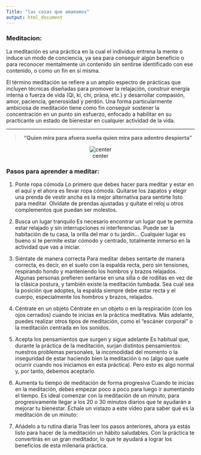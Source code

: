 ```yaml
---
Title: "las cosas que amamamos"
output: html_document
---
```



### Meditacion:



La meditación es una práctica en la cual el individuo entrena la mente o induce un modo de conciencia, ya sea para conseguir algún beneficio o para reconocer mentalmente un contenido sin sentirse identificado con ese contenido, o como un fin en sí misma.

El término meditación se refiere a un amplio espectro de prácticas que incluyen técnicas diseñadas para promover la relajación, construir energía interna o fuerza de vida (Qì, ki, chi, prāṇa, etc.) y desarrollar compasión, amor, paciencia, generosidad y perdón. Una forma particularmente ambiciosa de meditación tiene como fin conseguir sostener la concentración en un punto sin esfuerzo, enfocado a habilitar en su practicante un estado de bienestar en cualquier actividad de la vida.


___

<center> 
>**"Quien mira para afuera sueña quien mira para adentro despierta"**
</center> 
<center> 
![center](../competencia/medi.jpg)
</center> 




### Pasos para aprender a meditar:
    

  1. Ponte ropa cómoda
Lo primero que debes hacer para meditar y estar en el aquí y el ahora es llevar ropa cómoda. Quitarse los zapatos y elegir una prenda de vestir ancha es la mejor alternativa para sentirte listo para meditar. Olvídate de prendas ajustadas y quítate el reloj u otros complementos que puedan ser molestos.

2. Busca un lugar tranquilo
Es necesario encontrar un lugar que te permita estar relajado y sin interrupciones ni interferencias. Puede ser la habitación de tu casa, la orilla del mar o tu jardín... Cualquier lugar es bueno si te permite estar cómodo y centrado, totalmente inmerso en la actividad que vas a iniciar.

3. Siéntate de manera correcta
Para meditar debes sentarte de manera correcta, es decir, en el suelo con la espalda recta, pero sin tensiones, respirando hondo y manteniendo los hombros y brazos relajados. Algunas personas prefieren sentarse en una silla o de rodillas en vez de la clásica postura, y también existe la meditación tumbada. Sea cual sea la posición que adoptes, la espalda siempre debe estar recta y el cuerpo, especialmente los hombros y brazos, relajados.

4. Céntrate en un objeto
Céntrate en un objeto o en la respiración (con los ojos cerrados) cuando te inicias en la práctica meditativa. Más adelante, puedes realizar otros tipos de meditación, como el “escáner corporal” o la meditación centrada en los sonidos.

5. Acepta los pensamientos que surgen y sigue adelante
Es habitual que, durante la práctica de la meditación, surjan distintos pensamientos: nuestros problemas personales, la incomodidad del momento o la inseguridad de estar haciendo bien la meditación o no (algo que suele ocurrir cuando nos iniciamos en esta práctica). Pero esto es algo normal y, por tanto, debemos aceptarlo.


6. Aumenta tu tiempo de meditación de forma progresiva
Cuando te inicias en la meditación, debes empezar poco a poco para luego ir aumentando el tiempo. Es ideal comenzar con la meditación de un minuto, para progresivamente llegar a los 20 o 30 minutos diarios que te ayudarán a mejorar tu bienestar. Échale un vistazo a este vídeo para saber qué es la meditación de un minuto:


7. Añádelo a tu rutina diaria
Tras leer los pasos anteriores, ahora ya estás listo para hacer de la meditación un hábito saludables. Con la práctica te convertirás en un gran meditador, lo que te ayudará a lograr los beneficios de esta milenaria práctica.
